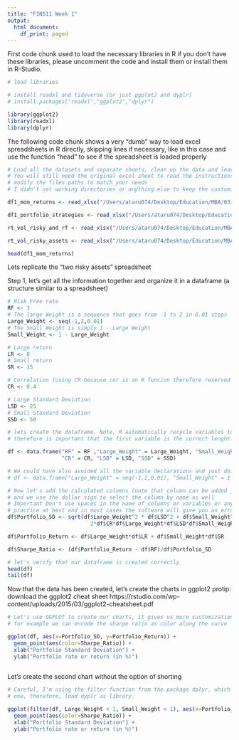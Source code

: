 ```yaml
---
title: "FIN511 Week 1"
output:
  html_document:
    df_print: paged
---
```


First code chunk used to load the necessary libraries in R
if you don't have these libraries, please uncomment the code and install them or install them in R-Studio.

```r
# load libraries

# install readxl and tidyverse (or just ggplot2 and dyplr)
# install.packages("readxl","ggplot2","dplyr")

library(ggplot2)
library(readxl)
library(dplyr)
```

The following code chunk shows a very "dumb" way to load excel spreadsheets in R directly, skipping lines
if necessary, like in this case and use the function "head" to see if the spreadsheet is loaded properly


```r
# Load all the datasets and separate sheets, clean up the data and leave a single row for column names.
# You will still need the original excel sheet to read the instructions at the top or additional informations
# modify the files paths to match your needs
# I didn't set working directories or anything else to keep the customization to a minimum

df1_mom_returns <- read_xlsx("/Users/ataru074/Desktop/Education/MBA/03 2020 Fall/FIN511 Investments/213722-XLS-ENG.xlsx", sheet = 2, skip = 2)

df1_portfolio_strategies <- read_xlsx("/Users/ataru074/Desktop/Education/MBA/03 2020 Fall/FIN511 Investments/213722-XLS-ENG.xlsx", sheet = 3, skip = 3)

rt_vol_risky_and_rf <- read_xlsx("/Users/ataru074/Desktop/Education/MBA/03 2020 Fall/FIN511 Investments/Return-Volatility-EXAMPLES.xlsx", sheet = 1, skip = 1)

rt_vol_risky_assets <- read_xlsx("/Users/ataru074/Desktop/Education/MBA/03 2020 Fall/FIN511 Investments/Return-Volatility-EXAMPLES.xlsx", sheet = 2, skip = 1)

head(df1_mom_returns)
```
Lets replicate the "two risky assets" spreadsheet

Step 1, let's get all the information together and organize it in a dataframe (a structure similar to a spreadsheet)
```r
# Risk Free rate
RF <- 3
# The large Weight is a sequence that goes from -1 to 2 in 0.01 steps
Large_Weight <- seq(-1,2,0.01)
# The Small Weight is simply 1 - Large Weight
Small_Weight <- 1 - Large_Weight

# Large return
LR <- 8
# Small return
SR <- 15

# Correlation (using CR because cor is an R funcion therefore reserved word)
CR <- 0.4

# Large Standard Deviation
LSD <- 25
# Small Standard Deviation 
SSD <- 50

# lets create the dataframe. Note, R automatically recycle variables to fit the lenght of the dataframe
# therefore is important that the first variable is the correct lenght.

df <- data.frame("RF" = RF ,"Large_Weight" = Large_Weight, "Small_Weight" = Small_Weight, "LR" = LR, "SR" = SR,
                 "CR" = CR, "LSD" = LSD, "SSD" = SSD)

# We could have also avoided all the variable declarations and just do:
# df <- data.frame("Large_Weight" = seq(-1,2,0.01), "Small_Weight" = 1 - seq(-1,2,0.01), "LR" = 8)

# Now let's add the calculated columns (note that column can be added just using df "$" name_of_the_column)
# and we use the dollar sign to select the column by name as well
# Important Don't use spaces in the name of columns or variables or anything in general, it's just bad 
# practice at best and in most cases the software will give you an error
df$Portfolio_SD <- sqrt(df$Large_Weight^2 * df$LSD^2 + df$Small_Weight^2 * df$SSD^2 + 
                          2*df$CR*df$Large_Weight*df$LSD*df$Small_Weight*df$SSD)

df$Portfolio_Return <- df$Large_Weight*df$LR + df$Small_Weight*df$SR

df$Sharpe_Ratio <- (df$Portfolio_Return - df$RF)/df$Portfolio_SD

# let's verify that our dataframe is created correctly
head(df)
tail(df)
```

Now that the data has been created, let's create the charts in ggplot2
protip: download the ggplot2 cheat sheet https://rstudio.com/wp-content/uploads/2015/03/ggplot2-cheatsheet.pdf

```r
# Let's use GGPLOT to create our charts, it gives us more customization abilities
# for example we can encode the sharpe ratio as color along the curve

ggplot(df, aes(x=Portfolio_SD, y=Portfolio_Return)) +
  geom_point(aes(color=Sharpe_Ratio)) +
  xlab("Portfolio Standard Deviation") +
  ylab("Portfolio rate or return (in %)")
  
```

Let's create the second chart without the option of shorting
```r
# Careful, I'm using the filter function from the package dplyr, which is different from the standard
# one, therefore, load dyplr as library.

ggplot(filter(df, Large_Weight < 1, Small_Weight < 1), aes(x=Portfolio_SD, y=Portfolio_Return)) +
  geom_point(aes(color=Sharpe_Ratio)) +
  xlab("Portfolio Standard Deviation") +
  ylab("Portfolio rate or return (in %)")
```

```r

```

```r

```

```r

```

```r

```